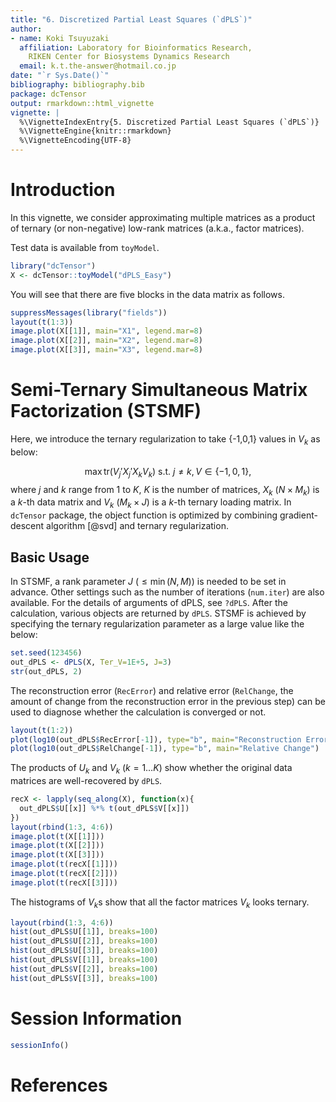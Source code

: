 ```yaml
---
title: "6. Discretized Partial Least Squares (`dPLS`)"
author:
- name: Koki Tsuyuzaki
  affiliation: Laboratory for Bioinformatics Research,
    RIKEN Center for Biosystems Dynamics Research
  email: k.t.the-answer@hotmail.co.jp
date: "`r Sys.Date()`"
bibliography: bibliography.bib
package: dcTensor
output: rmarkdown::html_vignette
vignette: |
  %\VignetteIndexEntry{5. Discretized Partial Least Squares (`dPLS`)}
  %\VignetteEngine{knitr::rmarkdown}
  %\VignetteEncoding{UTF-8}
---
```


# Introduction

In this vignette, we consider approximating multiple matrices as a product of ternary (or non-negative) low-rank matrices (a.k.a., factor matrices).

Test data is available from `toyModel`.

```r
library("dcTensor")
X <- dcTensor::toyModel("dPLS_Easy")
```

You will see that there are five blocks in the data matrix as follows.

```r
suppressMessages(library("fields"))
layout(t(1:3))
image.plot(X[[1]], main="X1", legend.mar=8)
image.plot(X[[2]], main="X2", legend.mar=8)
image.plot(X[[3]], main="X3", legend.mar=8)
```

# Semi-Ternary Simultaneous Matrix Factorization (STSMF)

Here, we introduce the ternary regularization to take {-1,0,1} values in $V_{k}$ as below:

$$
\max{\mathrm{tr} \left( V_{j}'X_{j}'X_{k}V_{k} \right)}\ \mathrm{s.t.}\ j ≠k, V \in \{-1,0,1\},
$$
where $j$ and $k$ range from $1$ to $K$, $K$ is the number of matrices, $X_{k}$ ($N \times M_{k}$) is a $k$-th data matrix and $V_{k}$ ($M_{k} \times J$) is a $k$-th ternary loading matrix. In `dcTensor` package, the object function is optimized by combining gradient-descent algorithm [@svd] and ternary regularization.

## Basic Usage

In STSMF, a rank parameter $J$ ($\leq \min(N, M)$) is needed to be set in advance. Other settings such as the number of iterations (`num.iter`) are also available. For the details of arguments of dPLS, see `?dPLS`. After the calculation, various objects are returned by `dPLS`. STSMF is achieved by specifying the ternary regularization parameter as a large value like the below:

```r
set.seed(123456)
out_dPLS <- dPLS(X, Ter_V=1E+5, J=3)
str(out_dPLS, 2)
```

The reconstruction error (`RecError`) and relative error (`RelChange`, the amount of change from the reconstruction error in the previous step) can be used to diagnose whether the calculation is converged or not.

```r
layout(t(1:2))
plot(log10(out_dPLS$RecError[-1]), type="b", main="Reconstruction Error")
plot(log10(out_dPLS$RelChange[-1]), type="b", main="Relative Change")
```

The products of $U_{k}$ and $V_{k}$ ($k = 1 \ldots K$) show whether the original data matrices are well-recovered by `dPLS`.

```r
recX <- lapply(seq_along(X), function(x){
  out_dPLS$U[[x]] %*% t(out_dPLS$V[[x]])
})
layout(rbind(1:3, 4:6))
image.plot(t(X[[1]]))
image.plot(t(X[[2]]))
image.plot(t(X[[3]]))
image.plot(t(recX[[1]]))
image.plot(t(recX[[2]]))
image.plot(t(recX[[3]]))
```

The histograms of $V_{k}$s show that all the factor matrices $V_{k}$ looks ternary.

```r
layout(rbind(1:3, 4:6))
hist(out_dPLS$U[[1]], breaks=100)
hist(out_dPLS$U[[2]], breaks=100)
hist(out_dPLS$U[[3]], breaks=100)
hist(out_dPLS$V[[1]], breaks=100)
hist(out_dPLS$V[[2]], breaks=100)
hist(out_dPLS$V[[3]], breaks=100)
```

# Session Information {.unnumbered}

```r
sessionInfo()
```

# References